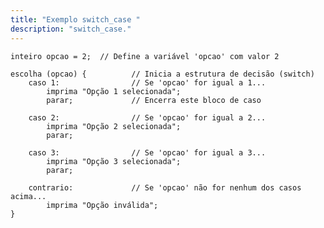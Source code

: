```yaml
---
title: "Exemplo switch_case "
description: "switch_case."
---
```


 
```lipo
inteiro opcao = 2;  // Define a variável 'opcao' com valor 2

escolha (opcao) {          // Inicia a estrutura de decisão (switch)
    caso 1:                // Se 'opcao' for igual a 1...
        imprima "Opção 1 selecionada";
        parar;             // Encerra este bloco de caso

    caso 2:                // Se 'opcao' for igual a 2...
        imprima "Opção 2 selecionada";
        parar;

    caso 3:                // Se 'opcao' for igual a 3...
        imprima "Opção 3 selecionada";
        parar;

    contrario:             // Se 'opcao' não for nenhum dos casos acima...
        imprima "Opção inválida";
}


```